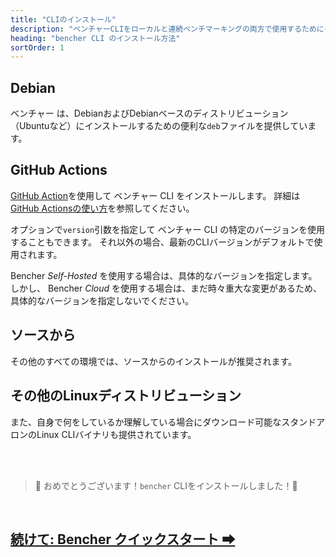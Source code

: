 ```yaml
---
title: "CLIのインストール"
description: "ベンチャーCLIをローカルと連続ベンチマーキングの両方で使用するためにインストールします"
heading: "bencher CLI のインストール方法"
sortOrder: 1
---
```



## Debian

ベンチャー は、DebianおよびDebianベースのディストリビューション（Ubuntuなど）にインストールするための便利な`deb`ファイルを提供しています。

<CliDebian />

## GitHub Actions

[GitHub Action](https://github.com/marketplace/actions/bencher-cli)を使用して ベンチャー CLI をインストールします。
詳細は[GitHub Actionsの使い方](/ja/docs/how-to/github-actions/)を参照してください。

<CliGitHubActions />

オプションで`version`引数を指定して ベンチャー CLI の特定のバージョンを使用することもできます。
それ以外の場合、最新のCLIバージョンがデフォルトで使用されます。

<CliGitHubActionsVersion />

Bencher *Self-Hosted* を使用する場合は、具体的なバージョンを指定します。
しかし、 Bencher *Cloud* を使用する場合は、まだ時々重大な変更があるため、具体的なバージョンを指定しないでください。

## ソースから

その他のすべての環境では、ソースからのインストールが推奨されます。

<CliFromSource />

## その他のLinuxディストリビューション

また、自身で何をしているか理解している場合にダウンロード可能なスタンドアロンのLinux CLIバイナリも提供されています。

<CliOtherLinux />

<br/>
<br/>

> 🐰 おめでとうございます！<code>bencher</code> CLIをインストールしました！🎉

<br/>

<h2><a href="/ja/docs/tutorial/quick-start/">続けて: Bencher クイックスタート ➡</a></h2>
